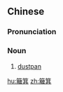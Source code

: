 ==Chinese==
{{zh-forms}}
{{wikipedia|lang=zh}}

===Pronunciation===
{{zh-pron
|m=bòjī,tl=y
|c=bo3 gei1
|h=pfs=pai-kî
|cat=n
}}

===Noun===
{{zh-noun}}

# [[dustpan]]

[[hu:簸箕]]
[[zh:簸箕]]